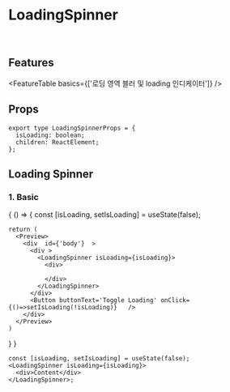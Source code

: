 
<Meta title="Components/Generals/LoadingSpinner" component={LoadingSpinner} />

# LoadingSpinner

<br />

## Features

<FeatureTable basics={['로딩 영역 블러 및 loading 인디케이터']} />

## Props

```tsx
export type LoadingSpinnerProps = {
  isLoading: boolean;
  children: ReactElement;
};
```

## Loading Spinner

### 1. Basic

<Story name='Basic'>
{
  () => {
    const [isLoading, setIsLoading] = useState(false);

    return (
      <Preview>
        <div  id={'body'}  >
          <div >
            <LoadingSpinner isLoading={isLoading}>
              <div>

              </div>
            </LoadingSpinner>
          </div>
          <Button buttonText='Toggle Loading' onClick={()=>setIsLoading(!isLoading)}   />
        </div>
      </Preview>
    )

}
}

</Story>

```tsx
const [isLoading, setIsLoading] = useState(false);
<LoadingSpinner isLoading={isLoading}>
  <div>Content</div>
</LoadingSpinner>;
```
